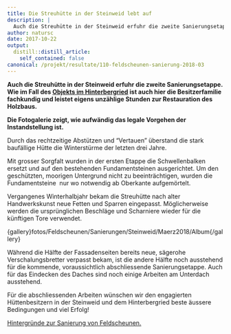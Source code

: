 ```yaml
---
title: Die Streuhütte in der Steinweid lebt auf 
description: |
  Auch die Streuhütte in der Steinweid erfuhr die zweite Sanierungsetappe. Wie im Fall des Objekts im Hinterbergried ist auch hier die Besitzerfamilie fachkundig und leistet eigens unzählige Stunden zur Restauration des Holzbaus.  Die Fotogalerie zeigt, wie aufwändig das legale Vorgehen der Instandstellung ist. 
author: natursc
date: 2017-10-22
output:
  distill::distill_article:
    self_contained: false
canonical: /projekt/resultate/110-feldscheunen-sanierung-2018-03
---
```



**Auch die Streuhütte in der Steinweid erfuhr die zweite
Sanierungsetappe. Wie im Fall des [Objekts im
Hinterbergried](http://www.wieselundco.ch/projekt/resultate/101-feldscheunen-sanierung-2017-10) ist
auch hier die Besitzerfamilie fachkundig und leistet eigens unzählige
Stunden zur Restauration des Holzbaus. **

**Die Fotogalerie zeigt, wie aufwändig das legale Vorgehen der
Instandstellung ist. **

Durch das rechtzeitige Abstützen und "Vertauen" überstand die stark
baufällige Hütte die Winterstürme der letzten drei Jahre.

Mit grosser Sorgfalt wurden in der ersten Etappe die Schwellenbalken
ersetzt und auf den bestehenden Fundamentsteinen ausgerichtet. Um den
geschützten, moorigen Untergrund nicht zu beeinträchtigen, wurden die
Fundamentsteine  nur wo notwendig ab Oberkante aufgemörtelt.

Vergangenes Winterhalbjahr bekam die Streuhütte nach alter
Handwerkskunst neue Fetten und Sparren eingepasst. Möglicherweise werden
die ursprünglichen Beschläge und Scharniere wieder für die künftigen
Tore verwendet. 

{gallery}fotos/Feldscheunen/Sanierungen/Steinweid/Maerz2018/Album{/gallery}

Während die Hälfte der Fassadenseiten bereits neue, sägerohe
Verschalungsbretter verpasst bekam, ist die andere Hälfte noch
ausstehend für die kommende, voraussichtlich abschliessende
Sanierungsetappe. Auch für das Eindecken des Daches sind noch einige
Arbeiten am Unterdach ausstehend. 

Für die abschliessenden Arbeiten wünschen wir den engagierten
Hüttenbesitzern in der Steinweid und dem Hinterbergried beste äussere
Bedingungen und viel Erfolg!

[Hintergründe zur Sanierung von
Feldscheunen.](http://www.wieselundco.ch/projekt/massnahmen/62-wir-unterstuetzen-die-instanstellung-von-feldscheunen) 

 

<!--http://wieselundco.ch/projekt/resultate/110-feldscheunen-sanierung-2018-03-->
